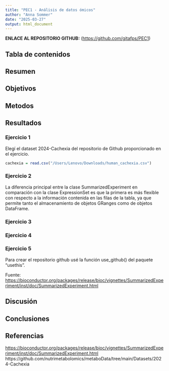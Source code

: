 ```yaml
---
title: "PEC1 - Análisis de datos ómicos"
author: "Anna Sommer"
date: "2025-03-27"
output: html_document
---
```


**ENLACE AL REPOSITORIO GITHUB:** (<https://github.com/gitafps/PEC1>)

## Tabla de contenidos

## Resumen

## Objetivos

## Metodos

## Resultados 
### Ejercicio 1
Elegí el dataset 2024-Cachexia del repositorio de Github proporcionado en el ejercicio.

```r
cachexia = read.csv("/Users/Lenovo/Downloads/human_cachexia.csv")
```


### Ejercicio 2 
La diferencia principal entre la clase SummarizedExperiment en comparación con la clase ExpressionSet es que la primera es más flexible con respecto a la información contenida en las filas de la tabla, ya que permite tanto el almacenamiento de objetos GRanges como de objetos DataFrame.

### Ejercicio 3

### Ejercicio 4

### Ejercicio 5
Para crear el repositorio github usé la función use_github() del paquete "usethis".

Fuente: <https://bioconductor.org/packages/release/bioc/vignettes/SummarizedExperiment/inst/doc/SummarizedExperiment.html>

## Discusión

## Conclusiones

## Referencias
<https://bioconductor.org/packages/release/bioc/vignettes/SummarizedExperiment/inst/doc/SummarizedExperiment.html>
https://github.com/nutrimetabolomics/metaboData/tree/main/Datasets/2024-Cachexia

